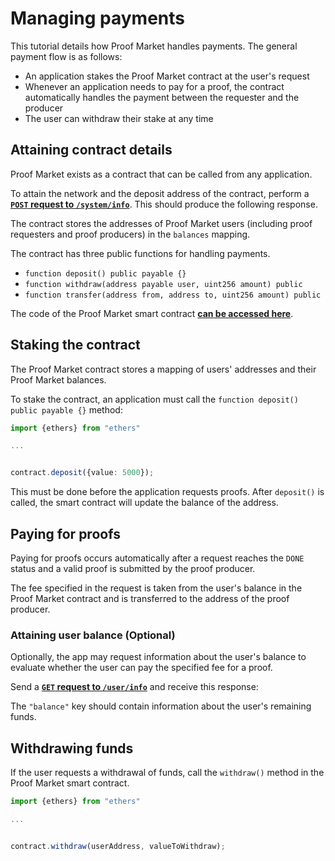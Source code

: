 
# Managing payments 

This tutorial details how Proof Market handles payments. The general payment flow is as follows:

* An application stakes the Proof Market contract at the user's request
* Whenever an application needs to pay for a proof, the contract automatically handles the payment between the requester and the producer
* The user can withdraw their stake at any time

## Attaining contract details

Proof Market exists as a contract that can be called from any application. 

To attain the network and the deposit address of the contract, perform a [**`POST` request to `/system/info`**](../../api-reference#operation/SystemInfo). This should produce the following response.

<ApiSchema pointer="#/components/schemas/SystemInfo"/>

The contract stores the addresses of Proof Market users (including proof requesters and proof producers) in the `balances` mapping.

The contract has three public functions for handling payments.

- `function deposit() public payable {}`
- `function withdraw(address payable user, uint256 amount) public`
- `function transfer(address from, address to, uint256 amount) public`

The code of the Proof Market smart contract [**can be accessed here**](https://github.com/NilFoundation/proof-market-contracts/blob/master/contracts/proof-market-cent.sol).

## Staking the contract

The Proof Market contract stores a mapping of users' addresses and their Proof Market balances.

To stake the contract, an application must call the `function deposit() public payable {}` method:

```ts
import {ethers} from "ethers"

...


contract.deposit({value: 5000});
```

This must be done before the application requests proofs. After `deposit()` is called, the smart contract will update the balance of the address.

## Paying for proofs

Paying for proofs occurs automatically after a request reaches the `DONE` status and a valid proof is submitted by the proof producer.

The fee specified in the request is taken from the user's balance in the Proof Market contract and is transferred to the address of the proof producer.

### Attaining user balance (Optional)

Optionally, the app may request information about the user's balance to evaluate whether the user can pay the specified fee for a proof.

Send a [**`GET` request to `/user/info`**](../../api-reference#operation/UserDetails) and receive this response:

<ApiSchema pointer="#/components/schemas/UserDetails"/>

The `"balance"` key should contain information about the user's remaining funds.

## Withdrawing funds

If the user requests a withdrawal of funds, call the `withdraw()` method in the Proof Market smart contract.

```ts
import {ethers} from "ethers"

...


contract.withdraw(userAddress, valueToWithdraw);
```
